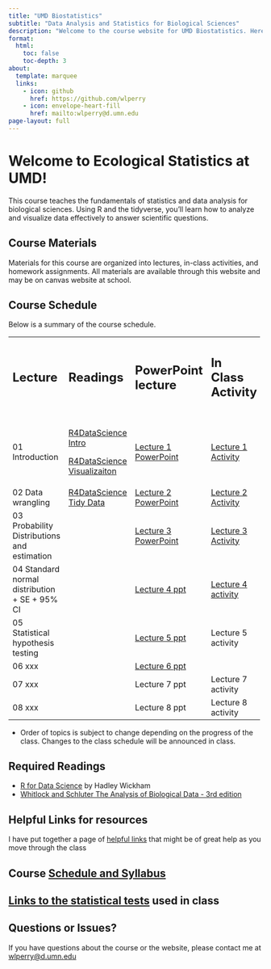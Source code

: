 ```yaml
---
title: "UMD Biostatistics"
subtitle: "Data Analysis and Statistics for Biological Sciences"
description: "Welcome to the course website for UMD Biostatistics. Here you'll find the syllabus, schedule, lecture materials, activities, and assignments."
format: 
  html:
    toc: false
    toc-depth: 3
about:
  template: marquee
  links:
    - icon: github
      href: https://github.com/wlperry
    - icon: envelope-heart-fill
      href: mailto:wlperry@d.umn.edu
page-layout: full
---
```


# Welcome to Ecological Statistics at UMD!

This course teaches the fundamentals of statistics and data analysis for biological sciences. Using R and the tidyverse, you'll learn how to analyze and visualize data effectively to answer scientific questions.

## Course Materials

Materials for this course are organized into lectures, in-class activities, and homework assignments. All materials are available through this website and may be on canvas website at school.

## Course Schedule

Below is a summary of the course schedule.

+-----------------------------------------------+---------------------------------------------------------------------------+--------------------------------------------------------------------------+--------------------------------------------------------------------------------+----------------------------------------------------------------+-------------------------------------------------------------------------------------------------------------------------+---------+
| ## **Lecture**                                | ## **Readings**                                                           | ## **PowerPoint lecture**                                                | ## **In Class Activity**                                                       | ## **Homework**                                                | downloadable class activity code                                                                                        |         |
|                                               |                                                                           |                                                                          |                                                                                |                                                                |                                                                                                                         |         |
| ##                                            | ##                                                                        | ##                                                                       | ##                                                                             | ##                                                             |                                                                                                                         |         |
+-----------------------------------------------+---------------------------------------------------------------------------+--------------------------------------------------------------------------+--------------------------------------------------------------------------------+----------------------------------------------------------------+-------------------------------------------------------------------------------------------------------------------------+---------+
| 01 Introduction                               | [R4DataScience Intro](https://r4ds.hadley.nz/intro.html)                  | [Lecture 1 PowerPoint](lectures/lecture_01/01_1_lecture_powerpoint.qmd)  | [Lecture 1 Activity](lectures/lecture_01/01_2_class_activity_pine_needles.qmd) | [Week 1 Homework](lectures/lecture_01/01_03_take_homework.qmd) |                                                                                                                         |         |
|                                               |                                                                           |                                                                          |                                                                                |                                                                |                                                                                                                         |         |
|                                               | [R4DataScience Visualizaiton](https://r4ds.hadley.nz/data-visualize.html) |                                                                          |                                                                                |                                                                |                                                                                                                         |         |
+-----------------------------------------------+---------------------------------------------------------------------------+--------------------------------------------------------------------------+--------------------------------------------------------------------------------+----------------------------------------------------------------+-------------------------------------------------------------------------------------------------------------------------+---------+
| 02 Data wrangling                             | [R4DataScience Tidy Data](https://r4ds.hadley.nz/data-tidy.html)          | [Lecture 2 PowerPoint](lectures/lecture_02/02_01_lecture_powerpoint.qmd) | [Lecture 2 Activity](lectures/lecture_02/02_02_class_activity.qmd)             |                                                                |                                                                                                                         |         |
+-----------------------------------------------+---------------------------------------------------------------------------+--------------------------------------------------------------------------+--------------------------------------------------------------------------------+----------------------------------------------------------------+-------------------------------------------------------------------------------------------------------------------------+---------+
| 03 Probability Distributions and estimation   |                                                                           | [Lecture 3 PowerPoint](lectures/lecture_03/03_01_lecture_powerpoint.qmd) | [Lecture 3 Activity](lectures/lecture_03/03_02_class_activity.qmd)             | Week 3 Homework                                                |                                                                                                                         |         |
+-----------------------------------------------+---------------------------------------------------------------------------+--------------------------------------------------------------------------+--------------------------------------------------------------------------------+----------------------------------------------------------------+-------------------------------------------------------------------------------------------------------------------------+---------+
| 04 Standard normal distribution + SE + 95% CI |                                                                           | [Lecture 4 ppt](lectures/lecture_04/04_01_lecture_powerpoint.qmd)        | [Lecture 4 activity](lectures/lecture_04/04_02_class_activity.qmd)             |                                                                |                                                                                                                         |         |
+-----------------------------------------------+---------------------------------------------------------------------------+--------------------------------------------------------------------------+--------------------------------------------------------------------------------+----------------------------------------------------------------+-------------------------------------------------------------------------------------------------------------------------+---------+
| 05 Statistical hypothesis testing             |                                                                           | [Lecture 5 ppt](lectures/lecture_05/05_01_lecture_powerpoint.qmd)        | Lecture 5 activity                                                             | Week 4 Homework                                                | [Lecture_05_downloadable](%5BDownload%20Lecture%2005%20QMD%20Source%5D(/lectures/leccture_05/05_02_class_activity.qmd)) |         |
+-----------------------------------------------+---------------------------------------------------------------------------+--------------------------------------------------------------------------+--------------------------------------------------------------------------------+----------------------------------------------------------------+-------------------------------------------------------------------------------------------------------------------------+---------+
| 06 xxx                                        |                                                                           | [Lecture 6 ppt](lectures/lecture_06/06_01_lecture_powerpoint.qmd)        |                                                                                |                                                                |                                                                                                                         |         |
+-----------------------------------------------+---------------------------------------------------------------------------+--------------------------------------------------------------------------+--------------------------------------------------------------------------------+----------------------------------------------------------------+-------------------------------------------------------------------------------------------------------------------------+---------+
| 07 xxx                                        |                                                                           | Lecture 7 ppt                                                            | Lecture 7 activity                                                             | Week 5 Homework                                                |                                                                                                                         |         |
+-----------------------------------------------+---------------------------------------------------------------------------+--------------------------------------------------------------------------+--------------------------------------------------------------------------------+----------------------------------------------------------------+-------------------------------------------------------------------------------------------------------------------------+---------+
| 08 xxx                                        |                                                                           | Lecture 8 ppt                                                            | Lecture 8 activity                                                             |                                                                |                                                                                                                         |         |
+-----------------------------------------------+---------------------------------------------------------------------------+--------------------------------------------------------------------------+--------------------------------------------------------------------------------+----------------------------------------------------------------+-------------------------------------------------------------------------------------------------------------------------+---------+

-   Order of topics is subject to change depending on the progress of the class. Changes to the class schedule will be announced in class.

## Required Readings

-   [R for Data Science](https://r4ds.hadley.nz/) by Hadley Wickham
-   [Whitlock and Schluter The Analysis of Biological Data - 3rd edition](https://store.macmillanlearning.com/us/product/The-Analysis-of-Biological-Data/p/131922623X?srsltid=AfmBOoqRmMWAOsajlUfAZPt1_UGqjmpPzMg-XAgjFhp5oP3mFNKUCw-w)

## Helpful Links for resources

I have put together a page of [helpful links](links.qmd) that might be of great help as you move through the class

## Course [Schedule and Syllabus](syllabus.qmd)

## [Links to the statistical tests](test_details.qmd) used in class

## Questions or Issues?

If you have questions about the course or the website, please contact me at [wlperry\@d.umn.edu](mailto:wlperry@d.umn.edu)
